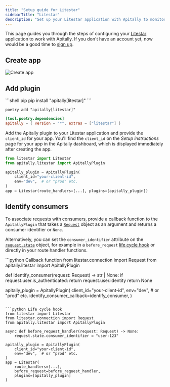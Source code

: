 ```yaml
---
title: "Setup guide for Litestar"
sidebarTitle: "Litestar"
description: "Set up your Litestar application with Apitally to monitor traffic, errors, performance and uptime."
---
```



This page guides you through the steps of configuring your [Litestar](https://litestar.dev/) application to work with Apitally. If you don't have an account yet, now would be a good time to [sign up](https://app.apitally.io/?signup).

<SetupGuideStartSnippet framework="Litestar" />

## Create app

<CreateAppSnippet1 framework="Litestar" />

![Create app](https://assets.apitally.io/docs/create-app-litestar.png)

<CreateAppSnippet2 />

## Add plugin

<AddMiddlewarePythonSnippet framework="Litestar" extra="litestar" />

<CodeGroup>
```shell pip
pip install "apitally[litestar]"
```

```shell poetry
poetry add "apitally[litestar]"
```

```toml pyproject.toml
[tool.poetry.dependencies]
apitally = { version = "*", extras = ["litestar"] }
```
</CodeGroup>

Add the Apitally plugin to your Litestar application and provide the `client_id` for your app.
You'll find the `client_id` on the _Setup instructions_ page for your app in the Apitally dashboard, which is displayed immediately after creating the app.

```python
from litestar import Litestar
from apitally.litestar import ApitallyPlugin

apitally_plugin = ApitallyPlugin(
    client_id="your-client-id",
    env="dev",  # or "prod" etc.
)
app = Litestar(route_handlers=[...], plugins=[apitally_plugin])
```

<div style={{ marginTop: "-0.5rem" }}>
  <Snippet file="add-middleware-check.mdx" />
</div>

## Identify consumers

<Snippet file="identify-consumers.mdx" />

To associate requests with consumers, provide a <Tooltip tip="See example below">callback function</Tooltip> to the `ApitallyPlugin` that takes a [`Request`](https://docs.litestar.dev/latest/reference/connection.html#litestar.connection.Request) object as an argument and returns a consumer identifier or `None`.

Alternatively, you can set the `consumer_identifier` attribute on the [`request.state`](https://docs.litestar.dev/latest/reference/datastructures.html#litestar.datastructures.State) object, for example in a `before_request` [life cycle hook](https://docs.litestar.dev/latest/usage/lifecycle-hooks.html#before-request) or directly in your route handler functions.

<CodeGroup>
```python Callback function
from litestar.connection import Request
from apitally.litestar import ApitallyPlugin

def identify_consumer(request: Request) -> str | None:
    if request.user.is_authenticated:
        return request.user.identity
    return None

apitally_plugin = ApitallyPlugin(
    client_id="your-client-id",
    env="dev",  # or "prod" etc.
    identify_consumer_callback=identify_consumer,
)
```

```python Life cycle hook
from litestar import Litestar
from litestar.connection import Request
from apitally.litestar import ApitallyPlugin

async def before_request_handler(request: Request) -> None:
    request.state.consumer_identifier = "user-123"

apitally_plugin = ApitallyPlugin(
    client_id="your-client-id",
    env="dev",  # or "prod" etc.
)
app = Litestar(
    route_handlers=[...],
    before_request=before_request_handler,
    plugins=[apitally_plugin]
)
```
</CodeGroup>

<Snippet file="consumer-identifier.mdx" />

<Snippet file="identify-consumers-check.mdx" />
